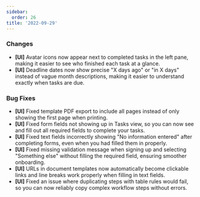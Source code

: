 ```yaml
---
sidebar:
  order: 26
title: '2022-09-29'
---
```


### Changes

- **[UI]** Avatar icons now appear next to completed tasks in the left pane, making it easier to see who finished each task at a glance.
- **[UI]** Deadline dates now show precise "X days ago" or "in X days" instead of vague month descriptions, making it easier to understand exactly when tasks are due.

### Bug Fixes

- **[UI]** Fixed template PDF export to include all pages instead of only showing the first page when printing.
- **[UI]** Fixed form fields not showing up in Tasks view, so you can now see and fill out all required fields to complete your tasks.
- **[UI]** Fixed text fields incorrectly showing "No information entered" after completing forms, even when you had filled them in properly.
- **[UI]** Fixed missing validation message when signing up and selecting "Something else" without filling the required field, ensuring smoother onboarding.
- **[UI]** URLs in document templates now automatically become clickable links and line breaks work properly when filling in text fields.
- **[UI]** Fixed an issue where duplicating steps with table rules would fail, so you can now reliably copy complex workflow steps without errors.